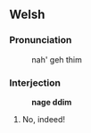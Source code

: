 == Welsh ==

=== Pronunciation ===
:nah' geh thim

=== Interjection ===
:'''nage ddim'''
# No, indeed!